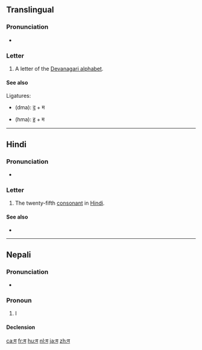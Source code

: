 {{Devanagari character info|hex=092E|name=DEVANAGARI LETTER MA|image=[[File:Deva-ma.png|100px]]}}
{{also|स|भ|ম}}
==Translingual==

===Pronunciation===
* {{IPA|/mə/|lang=mul}}

===Letter===
{{head|mul|letter}}

# A letter of the [[Devanagari alphabet]].

====See also====
Ligatures:
* {{l|mul|द्म}} (dma): [[द]] + म
* {{l|mul|ह्म}} (hma): [[ह]] + म

----

==Hindi==

===Pronunciation===
* {{IPA|/mə/|lang=hi}}

===Letter===
{{head|hi|letter}}

# The twenty-fifth [[consonant]] in [[Hindi]].

====See also====

* {{list:Devanagari script letters/hi}}

----

==Nepali==

===Pronunciation===
* {{IPA|/mɒ/|lang=ne}}

===Pronoun===
{{ne-pos|pronoun}}

# I {{qualifier|first person singular pronoun}}

====Declension====
{{ne-decl-pron}}

[[ca:म]]
[[fr:म]]
[[hu:म]]
[[nl:म]]
[[ja:म]]
[[zh:म]]
